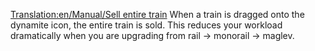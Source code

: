 [[Translation:en/Manual/Sell entire train]]
When a train is dragged onto the dynamite icon, the entire train is sold. This reduces your workload dramatically when you are upgrading from rail -> monorail -> maglev.